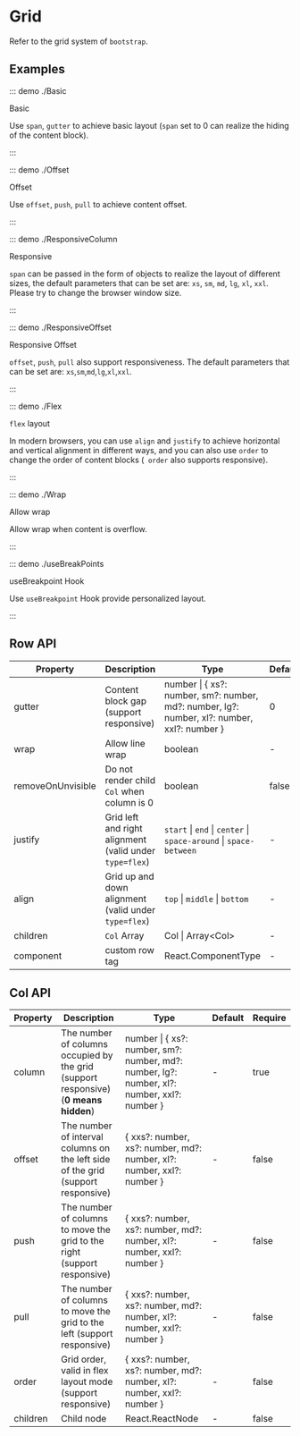 # Grid

Refer to the grid system of `bootstrap`.

## Examples

::: demo ./Basic

Basic

Use `span`, `gutter` to achieve basic layout (`span` set to 0 can realize the hiding of the content block).

:::

::: demo ./Offset

Offset

Use `offset`, `push`, `pull` to achieve content offset.

:::

::: demo ./ResponsiveColumn

Responsive

`span` can be passed in the form of objects to realize the layout of different sizes, the default parameters that can be set are: `xs`, `sm`, `md`, `lg`, `xl`, `xxl`. Please try to change the browser window size.

:::

::: demo ./ResponsiveOffset

Responsive Offset

`offset`, `push`, `pull` also support responsiveness. The default parameters that can be set are: `xs`,`sm`,`md`,`lg`,`xl`,`xxl`.

:::

::: demo ./Flex

`flex` layout

In modern browsers, you can use `align` and `justify` to achieve horizontal and vertical alignment in different ways, and you can also use `order` to change the order of content blocks (` order` also supports responsive).

:::

::: demo ./Wrap

Allow wrap

Allow wrap when content is overflow.

:::

::: demo ./useBreakPoints

useBreakpoint Hook

Use `useBreakpoint` Hook provide personalized layout.

:::

## Row API

| Property | Description | Type | Default | Require |
| --- | --- | --- | --- | --- |
| gutter | Content block gap (support responsive) | number \| \{ xs?: number, sm?: number, md?: number, lg?: number, xl?: number, xxl?: number \} | 0 | false |
| wrap | Allow line wrap | boolean | - | false |
| removeOnUnvisible | Do not render child `Col` when column is 0 | boolean | false | false |
| justify | Grid left and right alignment (valid under `type=flex`) | `start` \| `end` \| `center` \| `space-around` \| `space-between` | - | false |
| align | Grid up and down alignment (valid under `type=flex`) | `top` \| `middle` \| `bottom` | - | false |
| children | `Col` Array | Col \| Array\<Col\> | - | true |
| component | custom row tag | React.ComponentType | - | `div` |

## Col API

| Property | Description | Type | Default | Require |
| --- | --- | --- | --- | --- |
| column | The number of columns occupied by the grid (support responsive) (**0 means hidden**) | number \| \{ xs?: number, sm?: number, md?: number, lg?: number, xl?: number, xxl?: number \} | - | true |
| offset | The number of interval columns on the left side of the grid (support responsive) | \{ xxs?: number, xs?: number, md?: number, xl?: number, xxl?: number \} | - | false |
| push | The number of columns to move the grid to the right (support responsive) | \{ xxs?: number, xs?: number, md?: number, xl?: number, xxl?: number \} | - | false |
| pull | The number of columns to move the grid to the left (support responsive) | \{ xxs?: number, xs?: number, md?: number, xl?: number, xxl?: number \} | - | false |
| order | Grid order, valid in flex layout mode (support responsive) | \{ xxs?: number, xs?: number, md?: number, xl?: number, xxl?: number \} | - | false |
| children | Child node | React.ReactNode | - | false |
